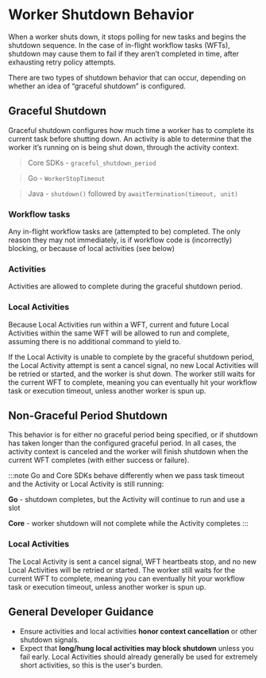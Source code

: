 # Worker Shutdown Behavior

When a worker shuts down, it stops polling for new tasks and begins the shutdown sequence.
In the case of in-flight workflow tasks (WFTs), shutdown may cause them to fail if they aren’t
completed in time, after exhausting retry policy attempts.

There are two types of shutdown behavior that can occur, depending on whether an idea of
“graceful shutdown” is configured.

## Graceful Shutdown

Graceful shutdown configures how much time a worker has to complete its current task before
shutting down. An activity is able to determine that the worker it’s running on is being shut
down, through the activity context.

> Core SDKs - `graceful_shutdown_period`

> Go - `WorkerStopTimeout`

> Java - `shutdown()` followed by `awaitTermination(timeout, unit)`

### Workflow tasks

Any in-flight workflow tasks are (attempted to be) completed. The only reason they may not
immediately, is if workflow code is (incorrectly) blocking, or because of local activities (see below)

### Activities

Activities are allowed to complete during the graceful shutdown period.

### Local Activities

Because Local Activities run within a WFT, current and future Local Activities within the same
WFT will be allowed to run and complete, assuming there is no additional command to yield to.

If the Local Activity is unable to complete by the graceful shutdown period, the Local Activity
attempt is sent a cancel signal, no new Local Activities will be retried or started, and the worker
is shut down. The worker still waits for the current WFT to complete, meaning you can eventually hit
your workflow task or execution timeout, unless another worker is spun up.

## Non-Graceful Period Shutdown

This behavior is for either no graceful period being specified, or if shutdown has taken longer than
the configured graceful period. In all cases, the activity context is canceled and the worker will
finish shutdown when the current WFT completes (with either success or failure).

:::note
Go and Core SDKs behave differently when we pass task timeout and the Activity or Local Activity is still running:

**Go** - shutdown completes, but the Activity will continue to run and use a slot

**Core** - worker shutdown will not complete while the Activity completes
:::

### Local Activities

The Local Activity is sent a cancel signal, WFT heartbeats stop, and no new Local Activities will be
retried or started. The worker still waits for the current WFT to complete, meaning you can eventually
hit your workflow task or execution timeout, unless another worker is spun up.

## General Developer Guidance

- Ensure activities and local activities **honor context cancellation** or other shutdown signals.
- Expect that **long/hung local activities may block shutdown** unless you fail early. Local Activities
  should already generally be used for extremely short activities, so this is the user's burden.
